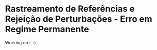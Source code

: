 # Rastreamento de Referências e Rejeição de Perturbações - Erro em Regime Permanente 

Working on it :)